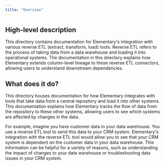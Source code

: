 ```yaml
---
title: "Overview"
---
```


## High-level description
This directory contains documentation for Elementary's integration with various reverse ETL (extract, transform, load) tools. Reverse ETL refers to the process of taking data from a data warehouse and loading it into operational systems. The documentation in this directory explains how Elementary extends column-level lineage to these reverse ETL connectors, allowing users to understand downstream dependencies.

## What does it do?
This directory houses documentation for how Elementary integrates with tools that take data from a central repository and load it into other systems. This documentation explains how Elementary tracks the flow of data from the repository to these other systems, allowing users to see which systems are affected by changes in the data. 

For example, imagine you have customer data in your data warehouse. You use a reverse ETL tool to send this data to your CRM system. Elementary's integration with the reverse ETL tool would allow you to see that your CRM system is dependent on the customer data in your data warehouse. This information can be helpful for a variety of reasons, such as understanding the impact of changes to your data warehouse or troubleshooting data issues in your CRM system.
